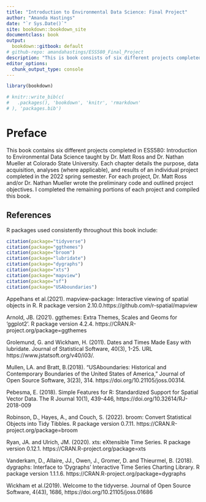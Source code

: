```yaml
---
title: "Introduction to Environmental Data Science: Final Project"
author: "Amanda Hastings"
date: "`r Sys.Date()`"
site: bookdown::bookdown_site
documentclass: book
output: 
  bookdown::gitbook: default
# github-repo: amandahastings/ESS580_Final_Project
description: "This is book consists of six different projects completed in ESS580: Introduction to Environmental Data Science at Colorado State University in Spring 2022."
editor_options: 
  chunk_output_type: console
---
```


```r
library(bookdown)
```


```r
# knitr::write_bib(c(
#   .packages(), 'bookdown', 'knitr', 'rmarkdown'
# ), 'packages.bib')
```

# Preface {-}


This book contains six different projects completed in ESS580: Introduction to Environmental Data Science taught by Dr. Matt Ross and Dr. Nathan Mueller at Colorado State University. Each chapter details the purpose, data acquisition, analyses (where applicable), and results of an individual project completed in the 2022 spring semester. For each project, Dr. Matt Ross and/or Dr. Nathan Mueller wrote the preliminary code and outlined project objectives. I completed the remaining portions of each project and compiled this book. 

## References {-}

R packages used consistently throughout this book include: 

```r
citation(package="tidyverse")
citation(package="ggthemes")
citation(package="broom")
citation(package="lubridate")
citation(package="dygraphs")
citation(package="xts")
citation(package="mapview")
citation(package="sf")
citation(package="USAboundaries")
```

Appelhans et al.(2021). mapview-package: Interactive viewing of spatial objects in R. R package version            2.10.0.https://github.com/r-spatial/mapview

Arnold, JB. (2021). ggthemes: Extra Themes, Scales and Geoms for 'ggplot2'. R package version
  4.2.4. https://CRAN.R-project.org/package=ggthemes
  
Grolemund, G. and Wickham, H. (2011). Dates and Times Made Easy with lubridate. Journal of
  Statistical Software, 40(3), 1-25. URL https://www.jstatsoft.org/v40/i03/.

Mullen, LA. and Bratt, B.(2018). "USAboundaries: Historical and Contemporary Boundaries of the
  United States of America," Journal of Open Source Software, 3(23), 314.
  https://doi.org/10.21105/joss.00314.
  
Pebesma, E. (2018). Simple Features for R: Standardized Support for Spatial Vector Data. The R Journal
  10(1), 439-446, https://doi.org/10.32614/RJ-2018-009
  
Robinson, D., Hayes, A., and Couch, S. (2022). broom: Convert Statistical Objects into Tidy
  Tibbles. R package version 0.7.11. https://CRAN.R-project.org/package=broom
  
Ryan, JA. and Ulrich, JM. (2020). xts: eXtensible Time Series. R package version 0.12.1.
  https://CRAN.R-project.org/package=xts
  
Vanderkam, D., Allaire, JJ., Owen, J., Gromer, D. and Thieurmel, B. (2018). dygraphs:
  Interface to 'Dygraphs' Interactive Time Series Charting Library. R package version 1.1.1.6.
  https://CRAN.R-project.org/package=dygraphs

Wickham et al.(2019). Welcome to the tidyverse. Journal of Open Source Software, 4(43),
  1686, https://doi.org/10.21105/joss.01686



